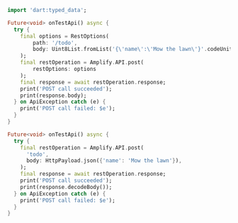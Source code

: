<BlockSwitcher>

<Block name="Stable (Mobile)">

  ```dart
  import 'dart:typed_data';

  Future<void> onTestApi() async {
    try {
      final options = RestOptions(
          path: '/todo',
          body: Uint8List.fromList('{\'name\':\'Mow the lawn\'}'.codeUnits)
      );
      final restOperation = Amplify.API.post(
          restOptions: options
      );
      final response = await restOperation.response;
      print('POST call succeeded');
      print(response.body);
    } on ApiException catch (e) {
      print('POST call failed: $e');
    }
  }
  ```

</Block>

<Block name = "Developer Preview (Mobile, Web & Desktop)">

  ```dart
  Future<void> onTestApi() async {
    try {
      final restOperation = Amplify.API.post(
        'todo',
        body: HttpPayload.json({'name': 'Mow the lawn'}),
      );
      final response = await restOperation.response;
      print('POST call succeeded');
      print(response.decodeBody());
    } on ApiException catch (e) {
      print('POST call failed: $e');
    }
  }
  ```
  
</Block>

</BlockSwitcher>
